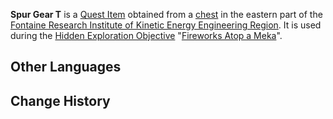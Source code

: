 {{Item Infobox
|id          = 120530
|image       = Item Spur Gear C.png
|type        = Quest Items
|description = A seemingly ordinary spur gear. It originally belonged to "Initial Skill Sample No. 2," but it seems to have been split from the main body by an immense external force...
|source1     = Fontaine Research Institute of Kinetic Energy Engineering Region chest
}}
'''Spur Gear T''' is a [[Quest Item]] obtained from a [[chest]] in the eastern part of the [[Fontaine Research Institute of Kinetic Energy Engineering Region]]. It is used during the [[Hidden Exploration Objective]] "[[Fireworks Atop a Meka]]".

==Other Languages==
{{Other Languages
|en      = Spur Gear T
|zhs     = 正齿轮「T」
|zhs_rm  = 
|zht     = 正齒輪「T」
|zht_rm  = 
|ja      = 平歯車「T」
|ja_rm   = Harahaguruma "T"
|ko      = 평톱니바퀴 「T」
|ko_rm   = 
|es      = Engranaje exacto tipo T
|fr      = Engrenage droit T
|ru      = Прямозубая шестерня T
|th      = Spur Gear T
|vi      = Bánh Răng Trụ Tròn T
|de      = Stirnrad „T“
|id      = Roda Gigi T
|pt      = Engrenagem de Impulso T
|tr      = Düz Dişli T
|it      = Ingranaggio cilindrico T
}}

==Change History==
{{Change History|4.1}}